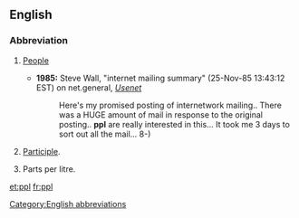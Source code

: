 {{also|PPL}}
==English==

===Abbreviation===
{{head|en}}

# {{context|informal|lang=en}} [[people|People]]
#* '''1985:''' Steve Wall, "internet mailing summary" (25-Nov-85 13:43:12 EST) on net.general, ''[[w:Usenet|Usenet]]''
#*: Here's my promised posting of internetwork mailing..  There was a HUGE amount of mail in response to the original posting.. '''ppl''' are really interested in this...  It took me 3 days to sort out all the mail... 8-)
# {{context|linguistics|lang=en}} [[participle|Participle]].
# Parts per litre.

[[Category:English abbreviations]]

[[et:ppl]]
[[fr:ppl]]